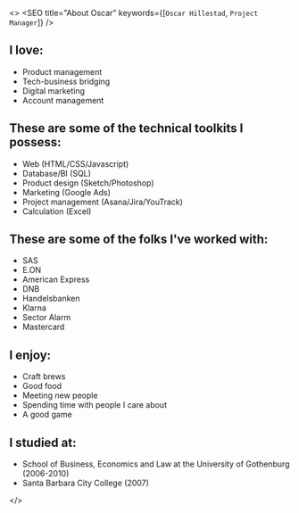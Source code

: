 

<>
  <SEO title="About Oscar" keywords={[`Oscar Hillestad`, `Project Manager`]} />
  <Greeting greetings={greetings}/>

## I love:
- Product management
- Tech-business bridging
- Digital marketing
- Account management

## These are some of the technical toolkits I possess:
- Web (HTML/CSS/Javascript)
- Database/BI (SQL)
- Product design (Sketch/Photoshop)
- Marketing (Google Ads)
- Project management (Asana/Jira/YouTrack)
- Calculation (Excel)

## These are some of the folks I've worked with:

- SAS
- E.ON
- American Express
- DNB
- Handelsbanken
- Klarna
- Sector Alarm
- Mastercard

## I enjoy:

- Craft brews
- Good food
- Meeting new people
- Spending time with people I care about
- A good game

## I studied at:

- School of Business, Economics and Law at the University of Gothenburg (2006-2010)
- Santa Barbara City College (2007)

</>

